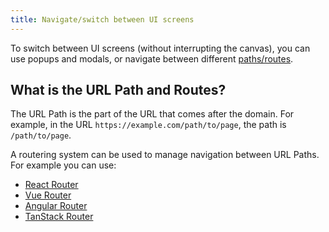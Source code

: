 ```yaml
---
title: Navigate/switch between UI screens
---
```


To switch between UI screens (without interrupting the canvas), you can use popups and modals, or navigate between different [paths/routes](#what-is-the-url-path-and-routes).

## What is the URL Path and Routes?

The URL Path is the part of the URL that comes after the domain. For example, in the URL `https://example.com/path/to/page`, the path is `/path/to/page`.

A routering system can be used to manage navigation between URL Paths. For example you can use:

- [React Router](https://reactrouter.com/)
- [Vue Router](https://router.vuejs.org/)
- [Angular Router](https://angular.io/guide/router)
- [TanStack Router](https://tanstack.com/router/latest)
